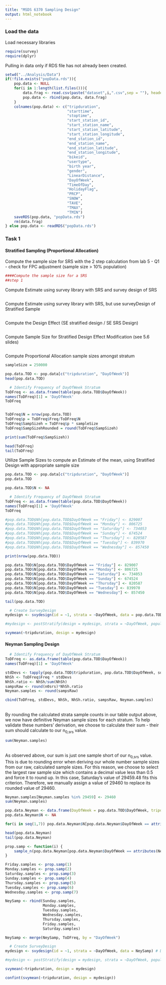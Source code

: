 ```yaml
---
title: "MSDS 6370 Sampling Design"
output: html_notebook
---
```


### Load the data

Load necessary libraries

```r
require(survey)
require(dplyr)
```

Pulling in data only if RDS file has not already been created.

```r
setwd("../Analysis/Data")
if(!file.exists("popData.rds")){
    pop.data <- NULL
    for(i in 1:length(list.files())){
        data.frag <- read.csv(paste("dataset",i,".csv",sep = ""), header = FALSE)
        pop.data <- rbind(pop.data, data.frag)
    }
    colnames(pop.data) <- c("tripduration",
                            "starttime",
                            "stoptime",
                            "start_station_id",
                            "start_station_name",
                            "start_station_latitude",
                            "start_station_longitude",
                            "end_station_id",
                            "end_station_name",
                            "end_station_latitude",
                            "end_station_longitude",
                            "bikeid",
                            "usertype",
                            "birth year",
                            "gender",
                            "LinearDistance",
                            "DayOfWeek",
                            "TimeOfDay",
                            "HolidayFlag",
                            "PRCP",
                            "SNOW",
                            "TAVE",
                            "TMAX",
                            "TMIN")
    saveRDS(pop.data, "popData.rds")
    rm(data.frag)
} else pop.data <- readRDS("popData.rds")
```

### Task 1
#### Stratified Sampling (Proportional Allocation)


Compute the sample size for SRS with the 2 step calculation from lab 5 - Q1 - check for FPC adjustment (sample size > 10% population)
```r
####Compute the sample size for a SRS
##step 1


```

Compute Estimate using survey library with SRS and survey design of SRS 
```r


```

Compute Estimate using survey library with SRS, but use surveyDesign of Stratified Sample
```r


```

Compute the Design Effect (SE stratified design / SE SRS Design)
```r


```

Compute Sample Size for Stratified Design Effect Modification (see 5.6 slides)
```r


```


Compute Proportional Allocation sample sizes amongst stratum
```r

sampleSize = 250000

pop.data.TOD <- pop.data[c("tripduration", "DayOfWeek")]
head(pop.data.TOD)

  # Identify Frequency of DayOfWeek Stratum
ToDFreq <- as.data.frame(table(pop.data.TOD$DayOfWeek))
names(ToDFreq)[1] = 'DayOfWeek'
ToDFreq


ToDFreq$N = nrow(pop.data.TOD)
ToDFreq$p = ToDFreq$Freq/ToDFreq$N
ToDFreq$SampSizeh = ToDFreq$p * sampleSize
ToDFreq$SampSizehRounded = round(ToDFreq$SampSizeh)

print(sum(ToDFreq$SampSizeh))

head(ToDFreq)
tail(ToDFreq)


```

Utilize Sample Sizes to compute an Estimate of the mean, using Stratified Design with appropriate sample size
```r
  
pop.data.TOD <- pop.data[c("tripduration", "DayOfWeek")]
pop.data.TOD

pop.data.TOD$N <- NA

  # Identify Frequency of DayOfWeek Stratum
ToDFreq <- as.data.frame(table(pop.data.TOD$DayOfWeek))
names(ToDFreq)[1] = 'DayOfWeek'
ToDFreq

#pop.data.TOD$Nh[pop.data.TOD$DayOfWeek == "Friday"] <- 829007
#pop.data.TOD$Nh[pop.data.TOD$DayOfWeek == "Monday"] <- 806725
#pop.data.TOD$Nh[pop.data.TOD$DayOfWeek == "Saturday"] <- 734053
#pop.data.TOD$Nh[pop.data.TOD$DayOfWeek == "Sunday"] <- 674524
#pop.data.TOD$Nh[pop.data.TOD$DayOfWeek == "Thursday"] <- 820587
#pop.data.TOD$Nh[pop.data.TOD$DayOfWeek == "Tuesday"] <- 839970
#pop.data.TOD$Nh[pop.data.TOD$DayOfWeek == "Wednesday"] <- 857450

print(nrow(pop.data.TOD))

pop.data.TOD$N[pop.data.TOD$DayOfWeek == "Friday"] <- 829007
pop.data.TOD$N[pop.data.TOD$DayOfWeek == "Monday"] <- 806725
pop.data.TOD$N[pop.data.TOD$DayOfWeek == "Saturday"] <- 734053
pop.data.TOD$N[pop.data.TOD$DayOfWeek == "Sunday"] <- 674524
pop.data.TOD$N[pop.data.TOD$DayOfWeek == "Thursday"] <- 820587
pop.data.TOD$N[pop.data.TOD$DayOfWeek == "Tuesday"] <- 839970
pop.data.TOD$N[pop.data.TOD$DayOfWeek == "Wednesday"] <- 857450

tail(pop.data.TOD)

  # Create SurveyDesign
mydesign <- svydesign(id = ~1, strata = ~DayOfWeek, data = pop.data.TOD, fpc = ~N)

#mydesign <- postStratify(design = mydesign, strata = ~DayOfWeek, population = ToDFreq)

svymean(~tripduration, design = mydesign)
```


#### Neyman Sampling Design

```r
  # Identify Frequency of DayOfWeek Stratum
ToDFreq <- as.data.frame(table(pop.data.TOD$DayOfWeek))
names(ToDFreq)[1] = 'DayOfWeek'

stdDevs <- tapply(pop.data.TOD$tripduration, pop.data.TOD$DayOfWeek, sd)
NhSh <- ToDFreq$Freq * stdDevs
NhSh.ratio <- NhSh/sum(NhSh)
sampsRaw <- round(n0srs)*NhSh.ratio
Neyman.samples <- round(sampsRaw)

cbind(ToDFreq, stdDevs, NhSh, NhSh.ratio, sampsRaw, Neyman.samples)
```
<br>
By rounding the calculated strata sample counts in our table output above, we now have definitive Neyman sample sizes for each stratum. To help validate these numbers' derivation, we choose to calculate their sum - their sum should calculate to our n<sub>0,srs</sub> value.
```r
sum(Neyman.samples)
```
<br>
As observed above, our sum is just one sample short of our n<sub>0,srs</sub> value. This is due to rounding error when deriving our whole number sample sizes from our raw, calculated sample sizes. For this reason, we choose to select the largest raw sample size which contains a decimal value less than 0.5 and force it to round up. In this case, Saturday's value of 29459.48 fits this criterion. Therefore, we manually assign a value of 29460 to replace its rounded value of 29460.
```r
Neyman.samples[Neyman.samples %in% 29459] <- 29460
sum(Neyman.samples)
```

```r
pop.data.Neyman <- data.frame(DayOfWeek = pop.data.TOD$DayOfWeek, tripduration = pop.data.TOD$tripduration)
pop.data.Neyman$N <- NA

for(i in seq(1,7)) pop.data.Neyman$N[pop.data.Neyman$DayOfWeek == attributes(Neyman.samples[i])] <- Neyman.samples[i]

head(pop.data.Neyman)
tail(pop.data.Neyman)
```
```r
prop.samp <- function(i) {
    sample_n(pop.data.Neyman[pop.data.Neyman$DayOfWeek == attributes(Neyman.samples[i]),], Neyman.samples[i])
}

Friday.samples <- prop.samp(1)
Monday.samples <- prop.samp(2)
Saturday.samples <- prop.samp(3)
Sunday.samples <- prop.samp(4)
Thursday.samples <- prop.samp(5)
Tuesday.samples <- prop.samp(6)
Wednesday.samples <- prop.samp(7)

NeySamp <- rbind(Sunday.samples,
                 Monday.samples,
                 Tuesday.samples,
                 Wednesday.samples,
                 Thursday.samples,
                 Friday.samples,
                 Saturday.samples)
```

```r
NeySamp <- merge(NeySamp, ToDFreq, by = "DayOfWeek")
```


```r
  # Create SurveyDesign
mydesign <- svydesign(id = ~1, strata = ~DayOfWeek, data = NeySamp) # Dropped since no correction needed: , fpc = ~Freq)

#mydesign <- postStratify(design = mydesign, strata = ~DayOfWeek, population = ToDFreq)

svymean(~tripduration, design = mydesign)
```

```r
confint(svymean(~tripduration, design = mydesign))
```


